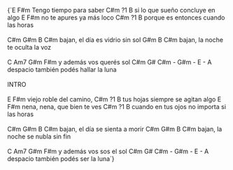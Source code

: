 <Solo
  positions="6,2|6|||1|2|3,1|2,2||1|6,2|6"
  notes="Este intro se toca pulsando la cuerda 3 en el traste 1 y la cuerda 4 en el traste 2. Se repite 4 veces"
/>

<Separator size={2} />

<LyricsAndChords chords={DATA.song.chords}>
{`E                   F#m
    Tengo tiempo                para saber
C#m              ?1         B
    si  lo  que  sueño  concluye  en  algo
E                   F#m
    no te apures                ya más loco
C#m             ?1             B
    porque es entonces cuando las horas
<br data-separator />
<br data-separator />
C#m        G#m      B            C#m
bajan, el  día  es  vidrio  sin  sol
          G#m       B            C#m
bajan, la noche te oculta   la   voz
<br data-separator />
<br data-separator />
       C    Am7    G#m    F#m
y además    vos    querés sol
   C#m        G#                 C#m - G#m - E - A
despacio también podés hallar la luna
<br data-separator />
<br data-separator />
INTRO
<br data-separator />
<br data-separator />
E                   F#m
    viejo roble                del camino,
C#m           ?1          B
    tus hojas siempre se agitan algo
E                   F#m
    nena, nena,                que bien te ves
C#m               ?1         B
    cuando en tus ojos no importa si las horas
<br data-separator />
<br data-separator />
C#m       G#m      B        C#m
bajan, el día se sienta a morir
C#m        G#m      B        C#m
bajan, la noche se nubla sin fin
<br data-separator />
<br data-separator />
       C    Am7    G#m    F#m
y además    vos    sos el sol
   C#m        G#                C#m - G#m - E - A
despacio también podés ser la luna`}
</LyricsAndChords>
